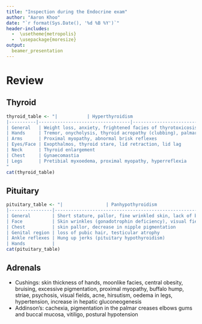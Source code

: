 ```yaml
---
title: "Inspection during the Endocrine exam"
author: "Aaron Khoo"
date: "`r format(Sys.Date(), '%d %B %Y')`"
header-includes:
  -  \usetheme{metropolis}
  -  \usepackage{moresize}
output:
  beamer_presentation
---
```


# Review

## Thyroid

\scriptsize

```r
thyroid_table <- "|           | Hyperthyroidism                                                                  | Hypothyroidism                                                                                                                                                  |
|----------|----------------------------------|----------------------------------|
| General   | Weight loss, anxiety, frightened facies of thyrotoxicosis                        | Mental and physical sluggishness, myxoedema madness, hypothroid speech (slow, nasal, deep)                                                         |
| Hands     | Tremor, onycholysis, thyroid acropathy (clubbing), palmar erythema, sweaty palms | Peripheral cyanosis, swelling, yellow discolouration (hypercarotenaemia), palmor crease pallor                                                                  |
| Arms      | Proximal myopathy, abnormal brisk reflexes                                       |                                                                                                                                                                 |
| Eyes/Face | Exopthalmos, thyroid stare, lid retraction, lid lag                              | Hypercarotenaemia skin not sclera, alopecia, vitililgo, loss of outer third of eyebrows, xanthelasmata, coolness, dryness, hair thinning, tongue swelling |
| Neck      | Thyroid enlargement                                                              | Thyroid enlargement                                                                                                                                             |
| Chest     | Gynaecomastia                                                                    | Auscultate for pericardial/pleural effusion                                                                                                                     |
| Legs      | Pretibial myxoedema, proximal myopathy, hyperreflexia                            | Non-pitting oedema, hung-up reflex (achilles tendon)                                                                                                            |
"
cat(thyroid_table)
```


## Pituitary

\footnotesize

```r

pituitary_table <- "|                | Panhypothyroidism                                                          | Acromegaly                                                                                                   |
|----------------|----------------------------------------------------------------------------|--------------------------------------------------------------------------------------------------------------|
| General        | Short stature, pallor, fine wrinkled skin, lack of body hair               |                                                                                                              |
| Face           | Skin wrinkles (gonadotrophin deficiency), visual fields due to mass effect | Large supraorbital ridge, lips thickened, visual field defects, enlarged tongue, splayed and separated teeth |
| Chest          | skin pallor, decrease in nipple pigmentation                               | Coarse body hair and gynaecomastia, arrhythmias                                                              |
| Genital region | loss of pubic hair, testicular atrophy                                     |                                                                                                              |
| Ankle reflexes | Hung up jerks (pituitary hypothyroidism)                                   |                                                                                                              |
| Hands          |                                                                            | Wide shape, increased sweating, warmth, thickened skin, proximal myopathy                                    |"
cat(pituitary_table)
```


## Adrenals

-  Cushings: skin thickness of hands, moonlike facies, central obesity, bruising, excessive pigmentation, proximal myopathy, buffalo hump, striae, psychosis, visual fields, acne, hirsutism, oedema in legs, hypertension, increase in hepatic gluconeogenesis
-  Addinson's: cachexia, pigmentation in the palmar creases elbows gums and buccal mucosa, vitiligo, postural hypotension 

